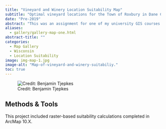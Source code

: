 ```yaml
---
title: "Vineyard and Winery Location Suitability Map"
subtitle: "Optimal vineyard locations for the Town of Roxbury in Dane County, Wisconsin."
date: "Pre-2019"
abstract: "This was an assignment for one of my university GIS courses aimed at locating and displaying the prime locations for a new vineyard in Wisconsin."
aliases: 
  - gallery/gallery-map-one.html
abstract-title: ""
categories:
  - Map Gallery
  - Wisconsin
  - Location Suitability
image: img-map-1.jpg
image-alt: "Map-of-vineyard-and-winery-suitabiliy."
toc: true
---
```


![Credit: Benjamin Tjepkes](img-map-1.jpg)

## Methods & Tools

This project included raster-based suitability calculations completed in ArcMap 10.X.

